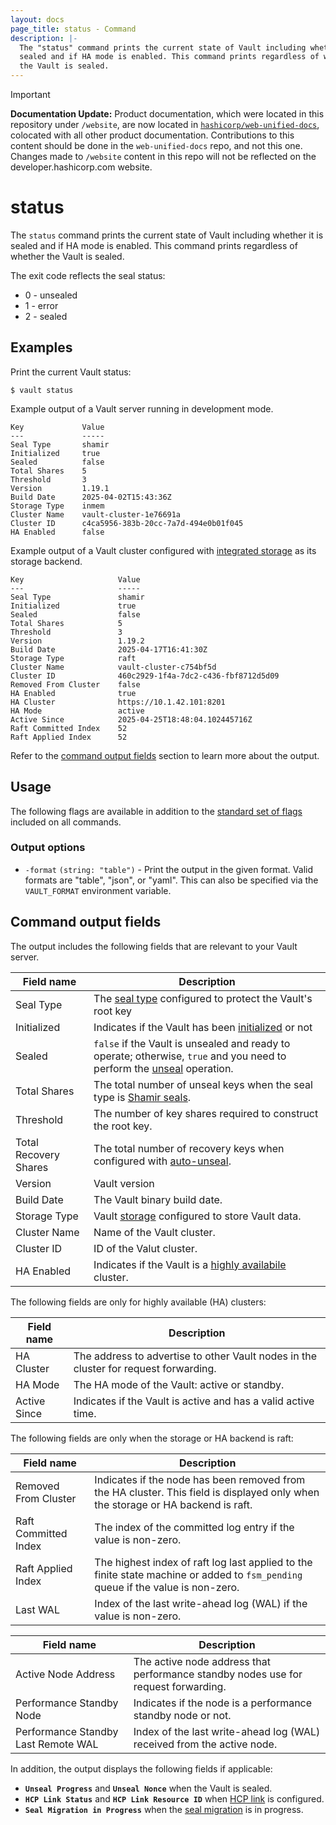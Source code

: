 ```yaml
---
layout: docs
page_title: status - Command
description: |-
  The "status" command prints the current state of Vault including whether it is
  sealed and if HA mode is enabled. This command prints regardless of whether
  the Vault is sealed.
---
```


> [!IMPORTANT]  
> **Documentation Update:** Product documentation, which were located in this repository under `/website`, are now located in [`hashicorp/web-unified-docs`](https://github.com/hashicorp/web-unified-docs), colocated with all other product documentation. Contributions to this content should be done in the `web-unified-docs` repo, and not this one. Changes made to `/website` content in this repo will not be reflected on the developer.hashicorp.com website.

# status

The `status` command prints the current state of Vault including whether it is
sealed and if HA mode is enabled. This command prints regardless of whether the
Vault is sealed.

The exit code reflects the seal status:

- 0 - unsealed
- 1 - error
- 2 - sealed

## Examples

Print the current Vault status:

```shell-session
$ vault status
```

Example output of a Vault server running in development mode.

<CodeBlockConfig hideClipboard>

```plaintext
Key             Value
---             -----
Seal Type       shamir
Initialized     true
Sealed          false
Total Shares    5
Threshold       3
Version         1.19.1
Build Date      2025-04-02T15:43:36Z
Storage Type    inmem
Cluster Name    vault-cluster-1e76691a
Cluster ID      c4ca5956-383b-20cc-7a7d-494e0b01f045
HA Enabled      false
```

</CodeBlockConfig>


Example output of a Vault cluster configured with [integrated storage](/vault/docs/concepts/integrated-storage) as its storage backend.

<CodeBlockConfig hideClipboard>

```plaintext
Key                     Value
---                     -----
Seal Type               shamir
Initialized             true
Sealed                  false
Total Shares            5
Threshold               3
Version                 1.19.2
Build Date              2025-04-17T16:41:30Z
Storage Type            raft
Cluster Name            vault-cluster-c754bf5d
Cluster ID              460c2929-1f4a-7dc2-c436-fbf8712d5d09
Removed From Cluster    false
HA Enabled              true
HA Cluster              https://10.1.42.101:8201
HA Mode                 active
Active Since            2025-04-25T18:48:04.102445716Z
Raft Committed Index    52
Raft Applied Index      52
```

</CodeBlockConfig>

<Tip title="Output references">

Refer to the [command output fields](#command-output-fields) section to learn more about the output.

</Tip>

## Usage

The following flags are available in addition to the [standard set of
flags](/vault/docs/commands) included on all commands.

### Output options

- `-format` `(string: "table")` - Print the output in the given format. Valid
  formats are "table", "json", or "yaml". This can also be specified via the
  `VAULT_FORMAT` environment variable.

## Command output fields

The output includes the following fields that are relevant to your Vault server.

<Tabs>
<Tab heading="Common fields">

| Field name            | Description                                                                                                                                                    |
| --------------------- | -------------------------------------------------------------------------------------------------------------------------------------------------------------- |
| Seal Type             | The [seal type](/vault/docs/configuration/seal) configured to protect the Vault's root key                                                                     |
| Initialized           | Indicates if the Vault has been [initialized](/vault/docs/commands/operator/init) or not                                                                       |
| Sealed                | `false` if the Vault is unsealed and ready to operate; otherwise, `true` and you need to perform the [unseal](/vault/docs/commands/operator/unseal) operation. |
| Total Shares          | The total number of unseal keys when the seal type is [Shamir seals](/vault/docs/concepts/seal#shamir-seals).                                                  |
| Threshold             | The number of key shares required to construct the root key.                                                                                                   |
| Total Recovery Shares | The total number of recovery keys when configured with [auto-unseal](/vault/docs/concepts/seal#auto-unseal).                                                   |
| Version               | Vault version                                                                                                                                                  |
| Build Date            | The Vault binary build date.                                                                                                                            |
| Storage Type          | Vault [storage](/vault/docs/concepts/storage) configured to store Vault data.                                                                                  |
| Cluster Name          | Name of the Vault cluster.                                                                                                                                     |
| Cluster ID            | ID of the Valut cluster.                                                                                                                                       |
| HA Enabled            | Indicates if the Vault is a [highly availabile](/vault/docs/concepts/ha) cluster.                                                                              |


</Tab>
<Tab heading="HA fields">

The following fields are only for highly available (HA) clusters:

| Field name   | Description                                                                          |
| ------------ | ------------------------------------------------------------------------------------ |
| HA Cluster   | The address to advertise to other Vault nodes in the cluster for request forwarding. |
| HA Mode      | The HA mode of the Vault: active or standby.                                         |
| Active Since | Indicates if the Vault is active and has a valid active time.                        |

</Tab>
<Tab heading="Raft fields">

The following fields are only when the storage or HA backend is raft:

| Field name           | Description                                                                                                                      |
| -------------------- | -------------------------------------------------------------------------------------------------------------------------------- |
| Removed From Cluster | Indicates if the node has been removed from the HA cluster. This field is displayed only when the storage or HA backend is raft. |
| Raft Committed Index | The index of the committed log entry if the value is non-zero.                                                                   |
| Raft Applied Index   | The highest index of raft log last applied to the finite state machine or added to `fsm_pending` queue if the value is non-zero. |
| Last WAL             | Index of the last write-ahead log (WAL) if the value is non-zero.                                                                |

</Tab>
<Tab heading="Enterprise Replication">

| Field name                          | Description                                                                        |
| ----------------------------------- | ---------------------------------------------------------------------------------- |
| Active Node Address                 | The active node address that performance standby nodes use for request forwarding. |
| Performance Standby Node            | Indicates if the node is a performance standby node or not.                        |
| Performance Standby Last Remote WAL | Index of the last write-ahead log (WAL) received from the active node.             |

</Tab>
</Tabs>

In addition, the output displays the following fields if applicable:

- **`Unseal Progress`** and **`Unseal Nonce`** when the Vault is sealed.
- **`HCP Link Status`** and **`HCP Link Resource ID`** when [HCP link](/vault/docs/commands/hcp) is configured.
- **`Seal Migration in Progress`** when the [seal migration](/vault/docs/commands/operator/migrate) is in progress.

